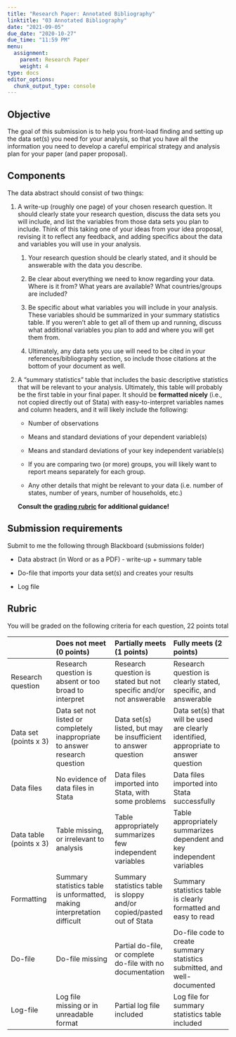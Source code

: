 ```yaml
---
title: "Research Paper: Annotated Bibliography"
linktitle: "03 Annotated Bibliography"
date: "2021-09-05"
due_date: "2020-10-27"
due_time: "11:59 PM"
menu:
  assignment:
    parent: Research Paper
    weight: 4
type: docs
editor_options: 
  chunk_output_type: console
---
```


## Objective {#objective .unnumbered}

The goal of this submission is to help you front-load finding and
setting up the data set(s) you need for your analysis, so that you have
all the information you need to develop a careful empirical strategy and
analysis plan for your paper (and paper proposal).

## Components {#components .unnumbered}

The data abstract should consist of two things:

1.  A write-up (roughly one page) of your chosen research question. It
    should clearly state your research question, discuss the data sets
    you will include, and list the variables from those data sets you
    plan to include. Think of this taking one of your ideas from your
    idea proposal, revising it to reflect any feedback, and adding
    specifics about the data and variables you will use in your
    analysis.

    1.  Your research question should be clearly stated, and it should
        be answerable with the data you describe.

    2.  Be clear about everything we need to know regarding your data.
        Where is it from? What years are available? What
        countries/groups are included?

    3.  Be specific about what variables you will include in your
        analysis. These variables should be summarized in your summary
        statistics table. If you weren't able to get all of them up and
        running, discuss what additional variables you plan to add and
        where you will get them from.

    4.  Ultimately, any data sets you use will need to be cited in your
        references/bibliography section, so include those citations at
        the bottom of your document as well.

2.  A "summary statistics" table that includes the basic descriptive
    statistics that will be relevant to your analysis. Ultimately, this
    table will probably be the first table in your final paper. It
    should be **formatted nicely** (i.e., not copied directly out of Stata)
    with easy-to-interpret variables names and column headers, and it
    will likely include the following:

    -   Number of observations

    -   Means and standard deviations of your dependent variable(s)

    -   Means and standard deviations of your key independent
        variable(s)

    -   If you are comparing two (or more) groups, you will likely want
        to report means separately for each group.

    -   Any other details that might be relevant to your data (i.e.
        number of states, number of years, number of households, etc.)

    **Consult the [grading rubric](#rubric) for additional guidance!**

## Submission requirements {#submission-requirements .unnumbered}

Submit to me the following through Blackboard (submissions folder)

-   Data abstract (in Word or as a PDF) - write-up + summary table

-   Do-file that imports your data set(s) and creates your results

-   Log file


## Rubric {#rubric .unnumbered}


You will be graded on the following  criteria for each question, 22 points total 

||  	Does not meet (0 points) |	Partially meets (1 points) |	Fully meets (2 points)|
|:--|:---|:---|:---|
|Research question  |	Research question is absent or too broad to interpret 	| 	Research question is stated but not specific and/or not answerable 	| 	Research question is clearly stated, specific, and answerable|
|Data set (points x 3) |	Data set not listed or completely inappropriate to answer research question 	|	Data set(s) listed, but may be insufficient to answer question 	|	Data set(s) that will be used are clearly identified, appropriate to answer question
|Data files | 	No evidence of data files in Stata 	 |	Data files imported into Stata, with some problems | 	Data files imported into Stata successfully|
|Data table (points x 3) |	Table missing, or irrelevant to analysis 	 |	Table appropriately summarizes few independent variables 	 |	Table appropriately summarizes dependent and key independent variables|
|Formatting| Summary statistics table is unformatted, making interpretation difficult 	|Summary statistics table is sloppy and/or copied/pasted out of Stata 	|Summary statistics table is clearly formatted and easy to read|
|Do-file|Do-file missing 	|Partial do-file, or complete do-file with no documentation |Do-file code to create summary statistics submitted, and well-documented|
|Log-file|Log file missing or in unreadable format |Partial log file included 	|Log file for summary statistics table included 
